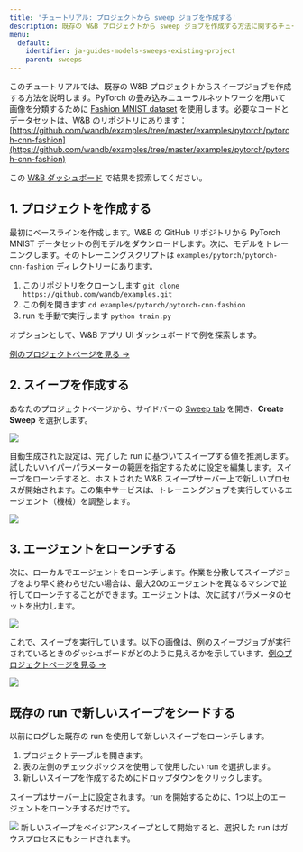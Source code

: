 ```yaml
---
title: 'チュートリアル: プロジェクトから sweep ジョブを作成する'
description: 既存の W&B プロジェクトから sweep ジョブを作成する方法に関するチュートリアル。
menu:
  default:
    identifier: ja-guides-models-sweeps-existing-project
    parent: sweeps
---
```


このチュートリアルでは、既存の W&B プロジェクトからスイープジョブを作成する方法を説明します。PyTorch の畳み込みニューラルネットワークを用いて画像を分類するために [Fashion MNIST dataset](https://github.com/zalandoresearch/fashion-mnist) を使用します。必要なコードとデータセットは、W&B のリポジトリにあります：[https://github.com/wandb/examples/tree/master/examples/pytorch/pytorch-cnn-fashion](https://github.com/wandb/examples/tree/master/examples/pytorch/pytorch-cnn-fashion)

この [W&B ダッシュボード](https://app.wandb.ai/carey/pytorch-cnn-fashion) で結果を探索してください。

## 1. プロジェクトを作成する

最初にベースラインを作成します。W&B の GitHub リポジトリから PyTorch MNIST データセットの例モデルをダウンロードします。次に、モデルをトレーニングします。そのトレーニングスクリプトは `examples/pytorch/pytorch-cnn-fashion` ディレクトリーにあります。

1. このリポジトリをクローンします `git clone https://github.com/wandb/examples.git`
2. この例を開きます `cd examples/pytorch/pytorch-cnn-fashion`
3. run を手動で実行します `python train.py`

オプションとして、W&B アプリ UI ダッシュボードで例を探索します。

[例のプロジェクトページを見る →](https://app.wandb.ai/carey/pytorch-cnn-fashion)

## 2. スイープを作成する

あなたのプロジェクトページから、サイドバーの [Sweep tab](/ja/guides/sweeps/sweeps-ui/) を開き、**Create Sweep** を選択します。

<Frame>
    <img src="/images/sweeps/sweep1.png"  />
</Frame>

自動生成された設定は、完了した run に基づいてスイープする値を推測します。試したいハイパーパラメーターの範囲を指定するために設定を編集します。スイープをローンチすると、ホストされた W&B スイープサーバー上で新しいプロセスが開始されます。この集中サービスは、トレーニングジョブを実行しているエージェント（機械）を調整します。

<Frame>
    <img src="/images/sweeps/sweep2.png"  />
</Frame>

## 3. エージェントをローンチする

次に、ローカルでエージェントをローンチします。作業を分散してスイープジョブをより早く終わらせたい場合は、最大20のエージェントを異なるマシンで並行してローンチすることができます。エージェントは、次に試すパラメータのセットを出力します。

<Frame>
    <img src="/images/sweeps/sweep3.png"  />
</Frame>

これで、スイープを実行しています。以下の画像は、例のスイープジョブが実行されているときのダッシュボードがどのように見えるかを示しています。[例のプロジェクトページを見る →](https://app.wandb.ai/carey/pytorch-cnn-fashion)

<Frame>
    <img src="/images/sweeps/sweep4.png"  />
</Frame>

## 既存の run で新しいスイープをシードする

以前にログした既存の run を使用して新しいスイープをローンチします。

1. プロジェクトテーブルを開きます。
2. 表の左側のチェックボックスを使用して使用したい run を選択します。
3. 新しいスイープを作成するためにドロップダウンをクリックします。

スイープはサーバー上に設定されます。run を開始するために、1つ以上のエージェントをローンチするだけです。

<Frame>
    <img src="/images/sweeps/tutorial_sweep_runs.png"  />
</Frame>

<Note>
新しいスイープをベイジアンスイープとして開始すると、選択した run はガウスプロセスにもシードされます。
</Note>